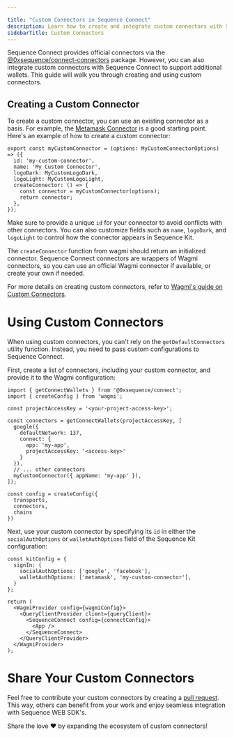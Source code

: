 ---

title: "Custom Connectors in Sequence Connect"
description: Learn how to create and integrate custom connectors with Sequence Connect. Follow step-by-step instructions to build your own connector using existing templates.
sidebarTitle: Custom Connectors
---



Sequence Connect provides official connectors via the [@0xsequence/connect-connectors](https://github.com/0xsequence/web-sdk/tree/master/packages/connect/src/connectors) package. However, you can also integrate custom connectors with Sequence Connect to support additional wallets. This guide will walk you through creating and using custom connectors.

## Creating a Custom Connector

To create a custom connector, you can use an existing connector as a basis. For example, the [Metamask Connector](https://github.com/0xsequence/web-sdk/tree/master/packages/connect/src/connectors/metaMask) is a good starting point. Here's an example of how to create a custom connector:

```tsx
export const myCustomConnector = (options: MyCustomConnectorOptions) => ({
  id: 'my-custom-connector',
  name: 'My Custom Connector',
  logoDark: MyCustomLogoDark,
  logoLight: MyCustomLogoLight,
  createConnector: () => {
    const connector = myCustomConnector(options);
    return connector;
  },
});
```

Make sure to provide a unique `id` for your connector to avoid conflicts with other connectors. You can also customize fields such as `name`, `logoDark`, and `logoLight` to control how the connector appears in Sequence Kit.

The `createConnector` function from wagmi should return an initialized connector. Sequence Connect connectors are wrappers of Wagmi connectors, so you can use an official Wagmi connector if available, or create your own if needed.

For more details on creating custom connectors, refer to [Wagmi's guide on Custom Connectors](https://wagmi.sh/examples/custom-connector).

# Using Custom Connectors
When using custom connectors, you can't rely on the `getDefaultConnectors` utility function. Instead, you need to pass custom configurations to Sequence Connect.

First, create a list of connectors, including your custom connector, and provide it to the Wagmi configuration:

```tsx
import { getConnectWallets } from '@0xsequence/connect';
import { createConfig } from 'wagmi';

const projectAccessKey = '<your-project-access-key>';

const connectors = getConnectWallets(projectAccessKey, [
  google({
    defaultNetwork: 137,
    connect: {
      app: 'my-app',
      projectAccessKey: '<access-key>'
    }
  }),
  // ... other connectors
  myCustomConnector({ appName: 'my-app' }),
]);

const config = createConfig({
  transports,
  connectors,
  chains
})
```

Next, use your custom connector by specifying its `id` in either the `socialAuthOptions` or `walletAuthOptions` field of the Sequence Kit configuration:

```tsx
const kitConfig = {
  signIn: {
    socialAuthOptions: ['google', 'facebook'],
    walletAuthOptions: ['metamask', 'my-custom-connector'],
  }
};

return (
  <WagmiProvider config={wagmiConfig}>
    <QueryClientProvider client={queryClient}>
      <SequenceConnect config={connectConfig}>
        <App />
      </SequenceConnect>
    </QueryClientProvider>
  </WagmiProvider>
);
```

# Share Your Custom Connectors

Feel free to contribute your custom connectors by creating a [pull request](https://github.com/0xsequence/web-sdk/pulls). This way, others can benefit from your work and enjoy seamless integration with Sequence WEB SDK's.

Share the love ❤️ by expanding the ecosystem of custom connectors!
